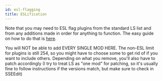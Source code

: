 ```yaml
---
id: esl-flagging
title: ESLification
---
```


Note that you may need to ESL flag plugins from the standard LS list and from any additions made in order for anything to function. The easy guide on how to do that is [here](https://tes5edit.github.io/docs/8-managing-mod-files.html#ESLifyingPluginstheeasyway).

You will NOT be able to add EVERY SINGLE MOD HERE. The non-ESL limit for plugins is still 254, so you might have to choose some to get rid of if you want to include others. Depending on what you remove, you'll also have to patch accordingly (I try to treat LS as "one mod" for patching, so it's usually fine to follow instructions if the versions match, but make sure to check in SSEEdit)